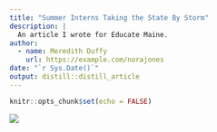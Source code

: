 ```yaml
---
title: "Summer Interns Taking the State By Storm"
description: |
  An article I wrote for Educate Maine.
author:
  - name: Meredith Duffy
    url: https://example.com/norajones
date: "`r Sys.Date()`"
output: distill::distill_article
---
```


```r
knitr::opts_chunk$set(echo = FALSE)
```

![](images/FocusMaine-newsletter-August-2019-01.jpg)
